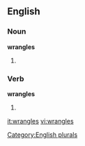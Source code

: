 
==English==

===Noun===
'''wrangles'''

# {{plural of |[[wrangle]]}}

===Verb===
'''wrangles'''

# {{third-person singular of|[[wrangle]]}}

[[Category:English plurals]]

[[it:wrangles]]
[[vi:wrangles]]
